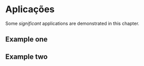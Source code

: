 # Aplicações

Some _significant_ applications are demonstrated in this chapter.

## Example one

## Example two
